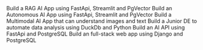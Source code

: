 <CardGroup cols={2}>
  <Card title="RAG AI App" icon="books" href="examples/ai/rag">
    Build a RAG AI App using FastApi, Streamlit and PgVector
  </Card>
  <Card title="Autonomous AI App" icon="ghost" href="examples/ai/auto">
    Build an Autonomous AI App using FastApi, Streamlit and PgVector
  </Card>
  <Card title="Multimodal AI App" icon="camera" href="examples/ai/multimodal">
    Build a Multimodal AI App that can understand images and text
  </Card>
  <Card
    title="Junior Data Engineer"
    icon="sparkles"
    href="examples/ai/junior-de"
  >
    Build a Junior DE to automate data analysis using DuckDb and Python
  </Card>
  <Card title="AI Api with FastAPI" icon="bolt" href="examples/ai/ai-api">
    Build an AI API using FastApi and PostgreSQL
  </Card>
  <Card title="Django Web App" icon="globe" href="examples/web-app">
    Build an full-stack web app using Django and PostgreSQL
  </Card>
</CardGroup>

